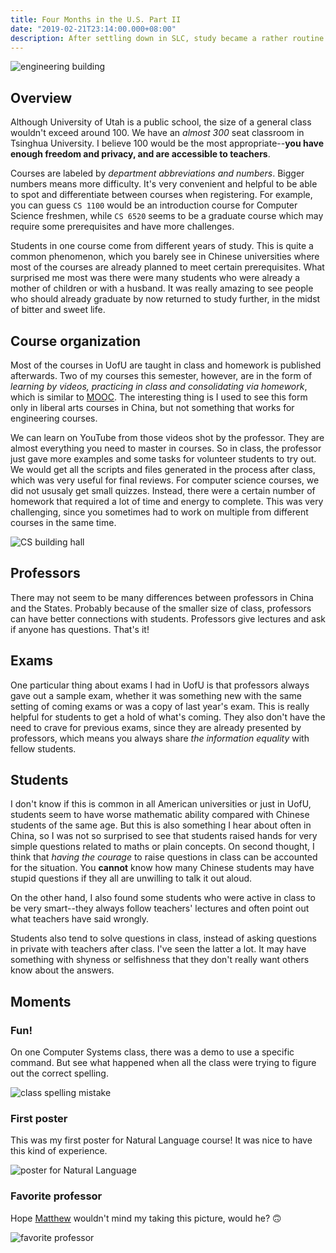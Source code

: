 ```yaml
---
title: Four Months in the U.S. Part II
date: "2019-02-21T23:14:00.000+08:00"
description: After settling down in SLC, study became a rather routine part. Courses in the U.S. are certainly different from those in China. From a Chinese student's perspective, students in the University of Utah, or should I say in the States, are somewhat very special.
---
```



<Img src={engineeringbuilding} alt="engineering building" />

## Overview

Although University of Utah is a public school, the size of a general class wouldn't exceed around 100. We have an _almost 300_ seat classroom in Tsinghua University. I believe 100 would be the most appropriate--**you have enough freedom and privacy, and are accessible to teachers**.

Courses are labeled by _department abbreviations and numbers_. Bigger numbers means more difficulty. It's very convenient and helpful to be able to spot and differentiate between courses when registering. For example, you can guess `CS 1100` would be an introduction course for Computer Science freshmen, while `CS 6520` seems to be a graduate course which may require some prerequisites and have more challenges.

Students in one course come from different years of study. This is quite a common phenomenon, which you barely see in Chinese universities where most of the courses are already planned to meet certain prerequisites. What surprised me most was there were many students who were already a mother of children or with a husband. It was really amazing to see people who should already graduate by now returned to study further, in the midst of bitter and sweet life.

## Course organization

Most of the courses in UofU are taught in class and homework is published afterwards. Two of my courses this semester, however, are in the form of _learning by videos, practicing in class and consolidating via homework_, which is similar to [MOOC](https://en.wikipedia.org/wiki/Massive_open_online_course). The interesting thing is I used to see this form only in liberal arts courses in China, but not something that works for engineering courses.

We can learn on YouTube from those videos shot by the professor. They are almost everything you need to master in courses. So in class, the professor just gave more examples and some tasks for volunteer students to try out. We would get all the scripts and files generated in the process after class, which was very useful for final reviews. For computer science courses, we did not ususaly get small quizzes. Instead, there were a certain number of homework that required a lot of time and energy to complete. This was very challenging, since you sometimes had to work on multiple from different courses in the same time.

<Img src={CSbuildinghall} alt="CS building hall" />

## Professors

There may not seem to be many differences between professors in China and the States. Probably because of the smaller size of class, professors can have better connections with students. Professors give lectures and ask if anyone has questions. That's it!

## Exams

One particular thing about exams I had in UofU is that professors always gave out a sample exam, whether it was something new with the same setting of coming exams or was a copy of last year's exam. This is really helpful for students to get a hold of what's coming. They also don't have the need to crave for previous exams, since they are already presented by professors, which means you always share _the information equality_ with fellow students.

## Students

I don't know if this is common in all American universities or just in UofU, students seem to have worse mathematic ability compared with Chinese students of the same age. But this is also something I hear about often in China, so I was not so surprised to see that students raised hands for very simple questions related to maths or plain concepts. On second thought, I think that _having the courage_ to raise questions in class can be accounted for the situation. You **cannot** know how many Chinese students may have stupid questions if they all are unwilling to talk it out aloud.

On the other hand, I also found some students who were active in class to be very smart--they always follow teachers' lectures and often point out what teachers have said wrongly.

Students also tend to solve questions in class, instead of asking questions in private with teachers after class. I've seen the latter a lot. It may have something with shyness or selfishness that they don't really want others know about the answers.

## Moments

### Fun!

On one Computer Systems class, there was a demo to use a specific command. But see what happened when all the class were trying to figure out the correct spelling.

<Img src={classspellingmistake} alt="class spelling mistake" />

### First poster

This was my first poster for Natural Language course! It was nice to have this kind of experience.

<Img src={posterforNaturalLanguage} alt="poster for Natural Language" />

### Favorite professor

Hope [Matthew](http://www.cs.utah.edu/~mflatt/) wouldn't mind my taking this picture, would he? 🙃

<Img src={favoriteprofessor} alt="favorite professor" />
